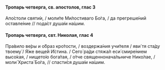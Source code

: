 #### Тропарь четверга, св. апостолов, глас 3

Апо́столи святи́и, / моли́те Ми́лостиваго Бо́га, / да прегреше́ний оставле́ние // пода́ст душа́м на́шим.

#### Тропарь четверга, свт. Николая, глас 4

Пра́вило ве́ры и о́браз кро́тости, / воздержа́ния учи́теля / яви́ тя ста́ду твоему́ / Я́же веще́й И́стина. / Сего́ ра́ди стяжа́л еси́ смире́нием высо́кая, / нището́ю бога́тая, / о́тче священнонача́льниче Нико́лае, / моли́ Христа́ Бо́га, // спасти́ся душа́м на́шим.
